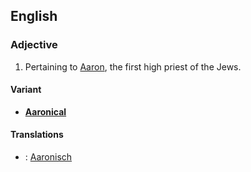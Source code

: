 == English ==

=== Adjective ===

# Pertaining to [[Aaron]], the first high priest of the Jews.

==== Variant ====

* '''[[Aaronical]]'''

==== Translations ====

* {{de}}: [[Aaronisch]]